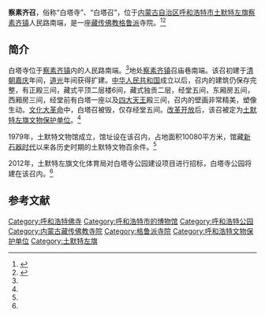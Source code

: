 {{Infobox Tibetan Buddhist monastery
|name =察素齐召
|image =
|image size = 250px
|alt = 
|caption = 
|t=
|w=
|to = 
|ipa={{IPA|}}
|z=
|thdl=
|e=
|tc=察素齊召
|s=察素齐召
|p=
|m=
|k=
|pushpin_map = 
|latd =  | latm =  | lats =  | latNS = 
|longd=  | longm= | longs =| longEW = 
|iso_region = 
|map_caption = 
|mapsize = 
|location_country = 中国
|location = {{CHN}}[[内蒙古自治区|内蒙古自治区]][[呼和浩特市|呼和浩特市]]
|coordinates_display =
|founded_by = 
|date_founded =
|date_renovated =
|sect = [[格鲁派|格鲁派]]
|mather =
|children =
|dedicated_to = 
|tulku =
|head_lama = 
|head_mgh =
|no._of_monks = 
|architecture = 
|festivals =
|footnotes = 
}}
{{文物保护单位
| 级别 = 省级
| 省区市 = 内蒙古自治区
| 图片 = 
| 名称 = 白塔寺（察素齐召）
| 编号 = 4-178
| 分类 = 古建筑
| 时代 = 清
| 所在 = [[呼和浩特市|呼和浩特市]][[土默特左旗|土默特左旗]]
| 登录 = 2006年9月4日
}}

'''察素齐召'''，俗称“白塔寺”、“白塔召”，位于[[内蒙古自治区|内蒙古自治区]][[呼和浩特市|呼和浩特市]][[土默特左旗|土默特左旗]][[察素齐镇|察素齐镇]]人民路南端，是一座[[藏传佛教|藏传佛教]][[格鲁派|格鲁派]]寺院。<ref name=zgczw>{{Cite web |url=http://www.bidcenter.com.cn/newscontent-10792293-1.html |title=白塔寺公园/贾力更烈士纪念馆设计招标公告，中国采招网，2012-8-24 |access-date=2013-09-26 |archive-date=2016-03-04 |archive-url=https://web.archive.org/web/20160304075050/http://www.bidcenter.com.cn/newscontent-10792293-1.html |dead-url=no }}</ref><ref name=tzq>{{Cite web |url=http://www.nmg.xinhuanet.com/nmgtzq/htm/lswh.htm |title=文化建设，中国土默特左旗信息网，于2013-09-26查阅 |access-date=2013-09-26 |archive-date=2016-03-04 |archive-url=https://web.archive.org/web/20160304120925/http://www.nmg.xinhuanet.com/nmgtzq/htm/lswh.htm |dead-url=no }}</ref>

==简介==
白塔寺位于[[察素齐镇|察素齐镇]]内的人民路南端。<ref name=zgczw/>地处[[察素齐镇|察素齐镇]]召庙巷南端。该召初建于[[清朝|清朝]][[嘉庆|嘉庆]]年间，[[道光|道光]]年间获得扩建。[[中华人民共和国|中华人民共和国]]成立以后，召内的建筑仍保存完整，有正殿三间，藏式平顶二层楼6间，藏式独贡二层，经堂五间，东厢房五间，西厢房三间，经堂前有白塔一座以及[[四大天王|四大天王]]殿三间，召内的壁画非常精美，塑像生动。[[文化大革命|文化大革命]]中，白塔召被毁，仅存经堂五间。[[改革开放|改革开放]]后，该召被定为[[土默特左旗文物保护单位|土默特左旗文物保护单位]]。<ref name=tzq/>

1979年，土默特文物馆成立，馆址设在该召内，占地面积10080平方米，馆藏[[新石器时代|新石器时代]]以来各历史时期的土默特文物百余件。<ref name=tzq/>

2012年，土默特左旗文化体育局对白塔寺公园建设项目进行招标，白塔寺公园将建在该召内。<ref name=zgczw/>

==参考文献==
{{reflist}}

[[Category:呼和浩特佛寺|Category:呼和浩特佛寺]]
[[Category:呼和浩特市的博物馆|Category:呼和浩特市的博物馆]]
[[Category:呼和浩特公园|Category:呼和浩特公园]]
[[Category:内蒙古藏传佛教寺院|Category:内蒙古藏传佛教寺院]]
[[Category:格鲁派寺院|Category:格鲁派寺院]]
[[Category:呼和浩特文物保护单位|Category:呼和浩特文物保护单位]]
[[Category:土默特左旗|Category:土默特左旗]]
